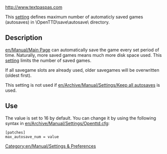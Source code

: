 http://www.textpaspas.com 
[[Category:en/Manual/Settings & Preferences]]

This [[en/Archive/Manual/Settings/Advanced Settings|setting]] defines maximum number of automaticly saved games (autosaves) in \OpenTTD\save\autosave\ directory.  

== Description ==

[[en/Manual/Main Page]] can automatically save the game every set period of time. Naturally, more saved games means much more disk space used. This [[en/Archive/Manual/Settings/Advanced Settings|setting]] limits the number of saved games.

If all savegame slots are already used, older savegames will be overwritten (oldest first).

This setting is not used if [[en/Archive/Manual/Settings/Keep all autosaves]] is used.

== Use ==

The value is set to 16 by default. You can change it by using the following syntax in [[en/Archive/Manual/Settings/Openttd.cfg]]:
<pre>[patches]
max_autosave_num = value</pre>
